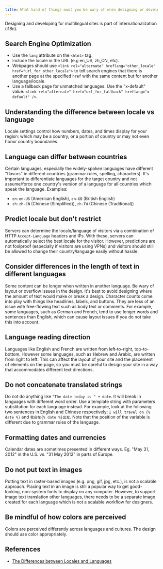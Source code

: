 ```yaml
---
title: What kind of things must you be wary of when designing or developing for multilingual sites?
---
```


Designing and developing for multilingual sites is part of internationalization (i18n).

## Search Engine Optimization

- Use the `lang` attribute on the `<html>` tag.
- Include the locale in the URL (e.g en_US, zh_CN, etc).
- Webpages should use `<link rel="alternate" hreflang="other_locale" href="url_for_other_locale">` to tell search engines that there is another page at the specified `href` with the same content but for another language/locale.
- Use a fallback page for unmatched languages. Use the "x-default" value: `<link rel="alternate" href="url_for_fallback" hreflang="x-default" />`.

## Understanding the difference between locale vs language

Locale settings control how numbers, dates, and times display for your region: which may be a country, or a portion of country or may not even honor country boundaries.

## Language can differ between countries

Certain languages, especially the widely-spoken languages have different "flavors" in different countries (grammar rules, spelling, characters). It's important to differentiate languages for the target country and not assume/force one country's version of a language for all countries which speak the language. Examples:

- `en`: `en-US` (American English), `en-GB` (British English)
- `zh`: `zh-CN` (Chinese (Simplified)), `zh-TW` (Chinese (Traditional))

## Predict locale but don't restrict

Servers can determine the locale/language of visitors via a combination of HTTP `Accept-Language` headers and IPs. With these, servers can automatically select the best locale for the visitor. However, predictions are not foolproof (especially if visitors are using VPNs) and visitors should still be allowed to change their country/language easily without hassle.

## Consider differences in the length of text in different languages

Some content can be longer when written in another language. Be wary of layout or overflow issues in the design. It's best to avoid designing where the amount of text would make or break a design. Character counts come into play with things like headlines, labels, and buttons. They are less of an issue with free-flowing text such as body text or comments. For example, some languages, such as German and French, tend to use longer words and sentences than English, which can cause layout issues if you do not take this into account.

## Language reading direction

Languages like English and French are written from left-to-right, top-to-bottom. However some languages, such as Hebrew and Arabic, are written from right to left. This can affect the layout of your site and the placement of elements on the page, so you must be careful to design your site in a way that accommodates different text directions.

## Do not concatenate translated strings

Do not do anything like `"The date today is " + date`. It will break in languages with different word order. Use a template string with parameters substitution for each language instead. For example, look at the following two sentences in English and Chinese respectively: `I will travel on {% date %}` and `我会在{% date %}出发`. Note that the position of the variable is different due to grammar rules of the language.

## Formatting dates and currencies

Calendar dates are sometimes presented in different ways. Eg. "May 31, 2012" in the U.S. vs. "31 May 2012" in parts of Europe.

## Do not put text in images

Putting text in raster-based images (e.g. png, gif, jpg, etc.), is not a scalable approach. Placing text in an image is still a popular way to get good-looking, non-system fonts to display on any computer. However, to support image text translation other languages, there needs to be a separate image created for each language which is not a scalable workflow for designers.

## Be mindful of how colors are perceived

Colors are perceived differently across languages and cultures. The design should use color appropriately.

## References

- [The Differences between Locales and Languages](https://devblogs.microsoft.com/setup/the-differences-between-locales-and-languages)
